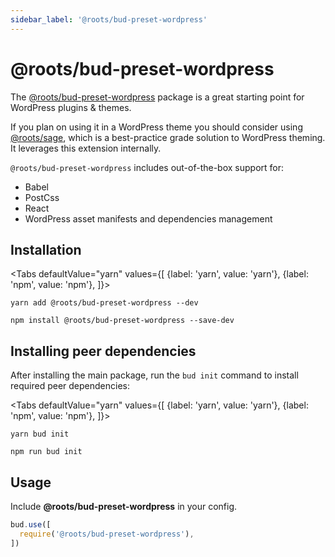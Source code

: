 ```yaml
---
sidebar_label: '@roots/bud-preset-wordpress'
---
```



# @roots/bud-preset-wordpress

The [@roots/bud-preset-wordpress](/extensions/bud-preset-wordpress) package is a great starting point for WordPress plugins & themes.

If you plan on using it in a WordPress theme you should consider using [@roots/sage](https://github.com/roots/sage), which is a best-practice grade 
solution to WordPress theming. It leverages this extension internally.

`@roots/bud-preset-wordpress` includes out-of-the-box support for:

- Babel
- PostCss
- React
- WordPress asset manifests and dependencies management

## Installation

<Tabs
  defaultValue="yarn"
  values={[
    {label: 'yarn', value: 'yarn'},
    {label: 'npm', value: 'npm'},
  ]}>
  <TabItem value="yarn">

    yarn add @roots/bud-preset-wordpress --dev

  </TabItem>
  <TabItem value="npm">

    npm install @roots/bud-preset-wordpress --save-dev

  </TabItem>
</Tabs>

## Installing peer dependencies

After installing the main package, run the `bud init` command to install required peer dependencies:

<Tabs
  defaultValue="yarn"
  values={[
    {label: 'yarn', value: 'yarn'},
    {label: 'npm', value: 'npm'},
  ]}>
  <TabItem value="yarn">

    yarn bud init

  </TabItem>
  <TabItem value="npm">

    npm run bud init

  </TabItem>
</Tabs>

## Usage

Include **@roots/bud-preset-wordpress** in your config.

```js {4}
bud.use([
  require('@roots/bud-preset-wordpress'),
])
```
